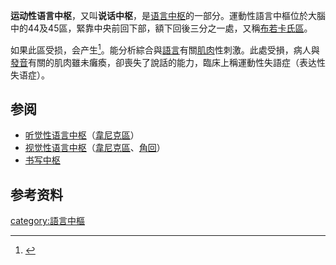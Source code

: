 {{refimprove|time=2020-08-18T12:48:05+00:00}}
'''运动性语言中枢'''，又叫'''说话中枢'''，是[[语言中枢|语言中枢]]的一部分。運動性語言中樞位於大腦中的44及45區，緊靠中央前回下部，額下回後三分之一處，又稱[[布若卡氏區|布若卡氏區]]。

如果此區受损，会产生{{le|表达性失语症|Expressive aphasia}}<ref>{{Cite web|title=Broca's (Expressive) Aphasia|url=https://www.aphasia.org/aphasia-resources/brocas-aphasia/|accessdate=2021-03-26|work=National Aphasia Association|language=en-US|archive-date=2021-05-11|archive-url=https://web.archive.org/web/20210511052659/https://www.aphasia.org/aphasia-resources/brocas-aphasia/|dead-url=no}}</ref>。能分析綜合與[[語言|語言]]有關[[肌肉|肌肉]]性刺激。此處受損，病人與[[發音|發音]]有關的肌肉雖未癱瘓，卻喪失了說話的能力，臨床上稱運動性失語症（表达性失语症）。

==参阅==
*[[听觉性语言中枢|听觉性语言中枢]]（[[韋尼克區|韋尼克區]]）
*[[视觉性语言中枢|视觉性语言中枢]]（[[韋尼克區|韋尼克區]]、[[角回|角回]]）
*[[书写中枢|书写中枢]]

== 参考资料 ==
{{reflist}}

{{biology-stub}}
[[category:語言中樞|category:語言中樞]]